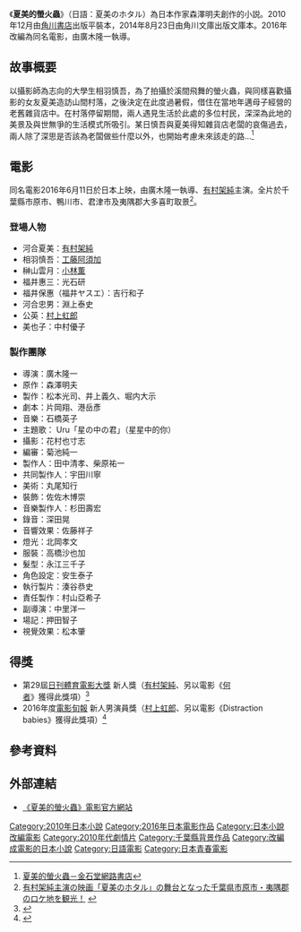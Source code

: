 {{Infobox Book 
| name                 = 夏美的螢火蟲
| image                = 
| image_caption        = 
| author               = 森澤明夫
| title_orig           = {{lang|ja|夏美のホタル}}
| translator           = {{flagicon|TWN}} 鄭曉蘭
| illustrator          =
| cover_artist         = 
| country              = {{flagicon|JPN}} 日本
| language             = 日文
| series               = 
| subject              = 
| genre                = 平裝書
| publisher            = {{flagicon|JPN}} 角川書店<br />{{flagicon|TWN}} 台灣角川
| release_date         = {{flagicon|JPN}} 角川書店（平裝本）<br/>{{flagicon|JPN}} 角川文庫（文庫本）<br/>{{flagicon|TWN}} 台灣角川（台灣中文版）
| chinese_release_date = 
| media_type           = 紙本
| pages                = {{flagicon|JPN}} 309頁（平裝本）<br/>{{flagicon|JPN}} 349頁（文庫本）<br/>{{flagicon|TWN}} 320頁（台灣中文版）
| size_weight          =
| format               =
| isbn                 = {{flagicon|JPN}} ISBN 9784048741606（文庫本）<br/>{{flagicon|JPN}} ISBN 9784041016879（文庫本）<br/>{{flagicon|TWN}} ISBN 9789864731008（台灣中文版）
| oclc                 = 
| preceded_by          = 
| followed_by          = 
}}
《'''夏美的螢火蟲'''》（日語：夏美のホタル）為日本作家森澤明夫創作的小説。2010年12月由[[角川書店|角川書店]]出版平裝本，2014年8月23日由角川文庫出版文庫本。2016年改編為同名電影，由廣木隆一執導。

== 故事概要 ==
以攝影師為志向的大學生相羽慎吾，為了拍攝於溪間飛舞的螢火蟲，與同樣喜歡攝影的女友夏美造訪山間村落，之後決定在此度過暑假，借住在當地年邁母子經營的老舊雜貨店中。在村落停留期間，兩人遇見生活於此處的多位村民，深深為此地的美景及與世無爭的生活模式所吸引。某日慎吾與夏美得知雜貨店老闆的哀傷過去，兩人除了深思是否該為老闆做些什麼以外，也開始考慮未來該走的路…<ref>[http://www.kingstone.com.tw/book/book_page.asp?kmcode=2018611389108&lid=search&actid=wise 夏美的螢火蟲－金石堂網路書店]</ref>

== 電影 ==
{{Infobox Film
| name          = 夏美的螢火蟲
| original_name = {{lang|ja|夏美のホタル}}
| image         = 
| image_size    = 
| caption       = 
| director      = 廣木隆一
| producer      = 《夏美的螢火蟲》製作委員會
| screenplay    = 片岡翔、港岳彥
| based_on      = 森澤明夫《夏美的螢火蟲》
| starring      = [[有村架純|有村架純]]、[[工藤阿須加|工藤阿須加]]、[[小林薫|小林薫]]、光石研、吉行和子
| music         = 石橋英子
| maintheme     = Uru「星の中の君」（星星中的你）
| cinematography = 花村也寸志
| editing       = 菊池純一
| runtime       = 108分鐘
| country       = {{日本電影}}
| language      = 日語
| released      = {{flagicon|JPN}} 2016年6月11日
| distributor   = {{flagicon|JPN}} AEON ENTERTAINMENT
| budget        = 
| gross         = 
}}
同名電影2016年6月11日於日本上映，由廣木隆一執導、[[有村架純|有村架純]]主演。全片於千葉縣市原市、鴨川市、君津市及夷隅郡大多喜町取景<ref>[http://li-vvon.com/arcticle/3936 有村架純主演の映画「夏美のホタル」の舞台となった千葉県市原市・夷隅郡のロケ地を観光！] {{Wayback|url=http://li-vvon.com/arcticle/3936 |date=20170207112854 }}</ref>。

=== 登場人物 ===
* 河合夏美：[[有村架純|有村架純]]
* 相羽慎吾：[[工藤阿須加|工藤阿須加]]
* 榊山雲月：[[小林薫|小林薫]]
* 福井惠三：光石研
* 福井保惠（福井ヤスエ）：吉行和子
* 河合忠男：淵上泰史
* 公英：[[村上虹郎|村上虹郎]]
* 美也子：中村優子

=== 製作團隊 ===
* 導演：廣木隆一
* 原作：森澤明夫
* 製作：松本光司、井上義久、堀内大示
* 劇本：片岡翔、港岳彥
* 音樂：石橋英子
* 主題歌： Uru「星の中の君」（星星中的你）
* 攝影：花村也寸志
* 編審：菊池純一
* 製作人：田中清孝、柴原祐一
* 共同製作人：宇田川寧
* 美術：丸尾知行
* 裝飾：佐佐木博崇
* 音樂製作人：杉田壽宏
* 錄音：深田晃
* 音響效果：佐藤祥子
* 燈光：北岡孝文
* 服裝：高橋沙也加
* 髮型：永江三千子
* 角色設定：安生泰子
* 執行製片：湊谷恭史
* 責任製作：村山亞希子
* 副導演：中里洋一
* 場記：押田智子
* 視覺效果：松本肇

== 得獎 ==
* 第29屆[[日刊體育電影大獎|日刊體育電影大獎]] 新人獎（[[有村架純|有村架純]]、另以電影《[[何者|何者]]》獲得此獎項）<ref>{{cite news|url=http://www.nikkansports.com/entertainment/news/1747937.html|title=有村架純が新人賞「これが最後、区切り」／映画大賞|newspaper=日刊スポーツ|date=2016-12-06|accessdate=2016-12-06|archive-date=2016-12-06|archive-url=https://web.archive.org/web/20161206230722/http://www.nikkansports.com/entertainment/news/1747937.html|dead-url=no}}</ref>
* 2016年度[[電影旬報|電影旬報]] 新人男演員獎（[[村上虹郎|村上虹郎]]、另以電影《Distraction babies》獲得此獎項）<ref>{{cite news|url=http://natalie.mu/eiga/news/216247|title=キネマ旬報ベスト・テン決定、「この世界の片隅に」「ハドソン川の奇跡」が1位に|newspaper=映画ナタリー|date=2017-01-10|accessdate=2017-01-10|archive-date=2017-01-10|archive-url=https://web.archive.org/web/20170110115752/http://natalie.mu/eiga/news/216247|dead-url=no}}</ref>

== 參考資料 ==
{{Reflist}}

== 外部連結 ==
* [http://natsumi-hotaru.com/ 《夏美的螢火蟲》電影官方網站] {{Wayback|url=http://natsumi-hotaru.com/ |date=20170113154034 }}

{{DEFAULTSORT:Natsumi hotaru}}
[[Category:2010年日本小說|Category:2010年日本小說]]
[[Category:2016年日本電影作品|Category:2016年日本電影作品]]
[[Category:日本小說改編電影|Category:日本小說改編電影]]
[[Category:2010年代劇情片|Category:2010年代劇情片]]
[[Category:千葉縣背景作品|Category:千葉縣背景作品]]
[[Category:改編成電影的日本小說|Category:改編成電影的日本小說]]
[[Category:日語電影|Category:日語電影]]
[[Category:日本青春電影|Category:日本青春電影]]